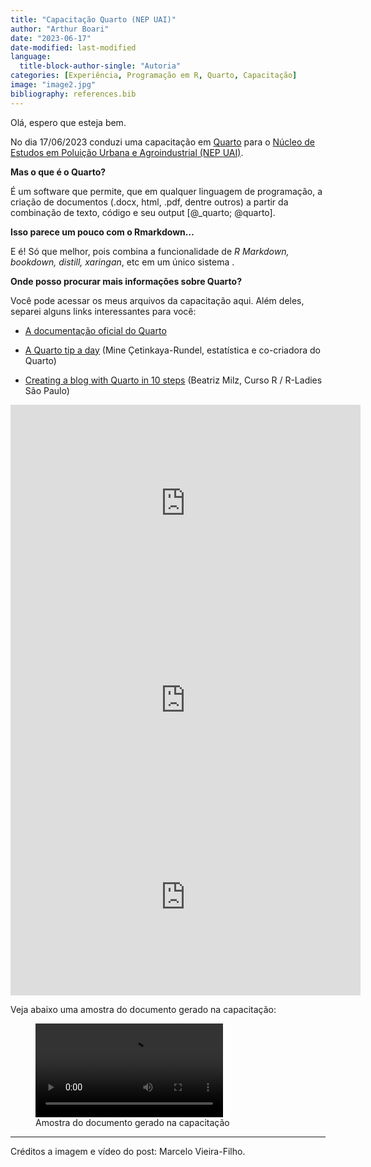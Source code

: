 ```yaml
---
title: "Capacitação Quarto (NEP UAI)"
author: "Arthur Boari"
date: "2023-06-17"
date-modified: last-modified
language: 
  title-block-author-single: "Autoria"
categories: [Experiência, Programação em R, Quarto, Capacitação]
image: "image2.jpg"
bibliography: references.bib
---
```


Olá, espero que esteja bem.

No dia 17/06/2023 conduzi uma capacitação em [Quarto](https://quarto.org/) para o [Núcleo de Estudos em Poluição Urbana e Agroindustrial (NEP UAI)](https://sites.google.com/ufla.br/nepuai).

**Mas o que é o Quarto?**

É um software que permite, que em qualquer linguagem de programação, a criação de documentos (.docx, html, .pdf, dentre outros) a partir da combinação de texto, código e seu output [@_quarto; @quarto].

**Isso parece um pouco com o Rmarkdown...**

E é! Só que melhor, pois combina a funcionalidade de *R Markdown, bookdown, distill, xaringan*, etc em um único sistema .

**Onde posso procurar mais informações sobre Quarto?**

Você pode acessar os meus arquivos da capacitação aqui. Além deles, separei alguns links interessantes para você:

-   [A documentação oficial do Quarto](https://quarto.org)

-   [A Quarto tip a day](https://mine-cetinkaya-rundel.github.io/quarto-tip-a-day/) (Mine Çetinkaya-Rundel, estatística e co-criadora do Quarto)

-   [Creating a blog with Quarto in 10 steps](https://beamilz.com/posts/2022-06-05-creating-a-blog-with-quarto/en/#create-a-project-for-the-blog) (Beatriz Milz, Curso R / R-Ladies São Paulo)

<iframe width="560" height="315" src="https://www.youtube.com/embed/_f3latmOhew" title="YouTube video player" frameborder="0" allow="accelerometer; autoplay; clipboard-write; encrypted-media; gyroscope; picture-in-picture; web-share" allowfullscreen>

</iframe>

<iframe width="560" height="315" src="https://www.youtube.com/embed/hbf7Ai3jnxY" title="YouTube video player" frameborder="0" allow="accelerometer; autoplay; clipboard-write; encrypted-media; gyroscope; picture-in-picture; web-share" allowfullscreen>

</iframe>

<iframe width="560" height="315" src="https://www.youtube.com/embed/YMGZQmMK2C8" title="YouTube video player" frameborder="0" allow="accelerometer; autoplay; clipboard-write; encrypted-media; gyroscope; picture-in-picture; web-share" allowfullscreen>

</iframe>

Veja abaixo uma amostra do documento gerado na capacitação:

![Amostra do documento gerado na capacitação](gif.mp4){fig-align="center"}

------------------------------------------------------------------------

Créditos a imagem e vídeo do post: Marcelo Vieira-Filho.

